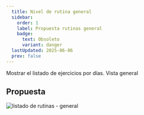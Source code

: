 ```yaml
---
  title: Nivel de rutina general
  sidebar:
    order: 1
    label: Propuesta rutinas general
    badge:
      text: Obsoleto
      variant: danger
  lastUpdated: 2025-06-06
  prev: false
---
```


Mostrar el listado de ejercicios por días. Vista general

## Propuesta
![listado de rutinas - general](./assets/routines_per_days_V1.png)


